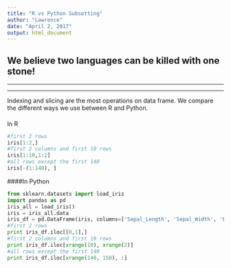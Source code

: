 ```yaml
---
title: "R vs Python Subsetting"
author: "Lawrence"
date: "April 2, 2017"
output: html_document
---
```


## We believe two languages can be killed with one stone!
***
***

Indexing and slicing are the most operations on data frame. We compare the different ways we use between R and Python.

####
In R
```r
#first 2 rows
iris[1:2,]
#first 2 columns and first 10 rows
iris[1:10,1:2]
#all rows except the first 140
iris[-(1:140), ]
```
####In Python
```python
from sklearn.datasets import load_iris
import pandas as pd
iris_all = load_iris()
iris = iris_all.data
iris_df = pd.DataFrame(iris, columns=['Sepal_Length', 'Sepal_Width', 'Petal_Length', 'Petal_Width'])
#first 2 rows
print iris_df.iloc[[0,1],]
#first 2 columns and first 10 rows
print iris_df.iloc[xrange(10), xrange(2)]
#all rows except the first 140
print iris_df.iloc[xrange(140, 150), :]
```

